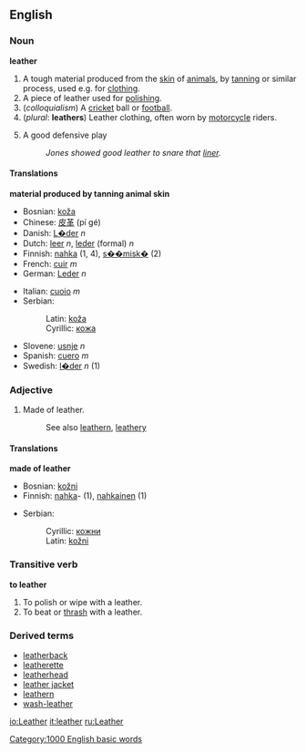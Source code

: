 ==English==
===Noun===
{{wikipedia}}
'''leather'''

#A tough material produced from the [[skin]] of [[animal]]s, by [[tanning]] or similar process, used e.g. for [[clothing]].
#A piece of leather used for [[polishing]].
#(''colloquialism'') A [[cricket]] ball or [[football]].
#(''plural'': '''leathers''') Leather clothing, often worn by [[motorcycle]] riders.
#{{baseball}} A good defensive play
#: ''Jones showed good leather to snare that [[liner]].''

====Translations====
'''material produced by tanning animal skin'''
{{top}}
*Bosnian: [[koža#Bosnian|koža]] {{f}}
*Chinese: [[皮革]] (pí gé)
*Danish: [[L�der]] ''n''
*Dutch: [[leer]] ''n'', [[leder]] (formal) ''n''
*Finnish: [[nahka]] (1, 4), [[s��misk�]] (2)
*French: [[cuir]] ''m''
*German: [[Leder]] ''n''
{{mid}}
*Italian: [[cuoio]] ''m''
*Serbian:
*:Latin: [[koža#Serbian|koža]] {{f}}
*:Cyrillic: [[кожа#Serbian|кожа]] {{f}}
*Slovene: [[usnje]] ''n''
*Spanish: [[cuero]] ''m''
*Swedish: [[l�der]] ''n'' (1)
{{bottom}}

===Adjective===
#Made of leather.
#:See also [[leathern]], [[leathery]]

====Translations====
'''made of leather'''
{{top}}
*Bosnian: [[kožni#Bosnian|kožni]] {{m}}
*Finnish: [[nahka]]- (1), [[nahkainen]] (1)
{{mid}}
*Serbian:
*:Cyrillic: [[кожни#Serbian|кожни]] {{m}}
*:Latin: [[kožni#Serbian|kožni]] {{m}}
{{bottom}}

===Transitive verb===
'''to leather'''
#To polish or wipe with a leather.
#To beat or [[thrash]] with a leather.

===Derived terms===
*[[leatherback]]
*[[leatherette]]
*[[leatherhead]]
*[[leather jacket]]
*[[leathern]]
*[[wash-leather]]

[[Category:1000 English basic words]]

[[io:Leather]]
[[it:leather]]
[[ru:Leather]]